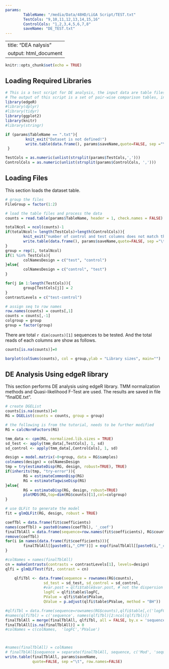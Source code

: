 ```yaml
---
params:
        TableName: "/media/Data/48HD/LiGA Script/TEST.txt"
        TestCols: "9,10,11,12,13,14,15,16"
        ControlCols: "1,2,3,4,5,6,7,8"
        saveName: "DE_TEST.txt"
---
```


---
title: "DEA nalysis"
output: html_document
---

```r
knitr::opts_chunk$set(echo = TRUE)
```

## Loading Required Libraries
```r
# This is a test script for DE analysis, the input data are table files
# The output of this script is a set of pair-wise comparison tables, including original reads, logFoldChanges, pValue and adjusted-pValue
library(edgeR)
#library(dplyr)
#library(tidyr)
library(ggplot2)
library(knitr)
#library(stringr)
```

```r
if (params$TableName == ".txt"){
         knit_exit("Dataset is not defined!")
         write.table(data.frame(), params$saveName,quote=FALSE, sep ="\t", row.names=FALSE)
 }

TestCols = as.numeric(unlist(strsplit(params$TestCols,',')))
ControlCols = as.numeric(unlist(strsplit(params$ControlCols, ',')))
```

## Loading Files
This section loads the dataset table.
```r
# group the files
FileGroup = factor(1:2)

# load the table files and process the data
counts = read.table(params$TableName, header = 1, check.names = FALSE)

totalNcol = ncol(counts)-1
if(totalNcol!= length(TestCols)+length(ControlCols)){
        knit_exit("number of control and test columns does not match the dataset!")  
        write.table(data.frame(), params$saveName,quote=FALSE, sep ="\t", row.names=FALSE)
}
group = rep(1, totalNcol)
if(1 %in% TestCols){
        colNamesDesign = c("test", "control")
}else{
        colNamesDesign = c("control", "test")
}

for(j in 1:length(TestCols)){
        group[TestCols[j]] = 2
}
contrastLevels = c("test-control")

# assign seq to row names 
row.names(counts) = counts[,1]
counts = counts[,-1]
colgroup = group
group = factor(group)
```
There are total `r dim(counts)[1]` sequences to be tested. And the total reads of each columns are show as follows.

```r
counts[is.na(counts)]=0

barplot(colSums(counts), col = group,ylab = "Library sizes", main="")
```


## DE Analysis Using edgeR library
This section performs DE analysis using edgeR library. TMM normalization methods and Quasi-likelihood F-Test are used. The results are saved in file "finalDE.txt".
```r
# create DGEList
counts[is.na(counts)]=0
RG = DGEList(counts = counts, group = group)

# the following is from the tutorial, needs to be further modified
RG = calcNormFactors(RG)

tmm_data <- cpm(RG, normalized.lib.sizes = TRUE)
sd_test <- apply(tmm_data[,TestCols], 1, sd)
sd_control <- apply(tmm_data[,ControlCols], 1, sd)

design = model.matrix(~0+group, data = RG$samples)
colnames(design) = colNamesDesign
tmp = try(estimateDisp(RG, design, robust=TRUE), TRUE)
if(inherits(tmp, "try-error")){
        RG = estimateCommonDisp(RG)
        RG = estimateTagwiseDisp(RG)
}else{
        RG = estimateDisp(RG, design, robust=TRUE)
        plotMDS(RG,top=dim(RG$counts)[1],col=colgroup)
}

# use QLFit to generate the model
fit = glmQLFit(RG, design, robust = TRUE)

coefTbl = data.frame(fit$coefficients)
names(coefTbl) = paste0(names(coefTbl), '_coef')
finalTblAll = data.frame(sequence=row.names(fit$coefficients), RG$counts, coefTbl, check.names = FALSE)
remove(coefTbl)
for(i in names(data.frame(fit$coefficients))){
        finalTblAll[[paste0(i,"_CPM")]] = exp(finalTblAll[[paste0(i,"_coef")]])*1E6
}

#colNames = names(finalTblAll)
cn = makeContrasts(contrasts = contrastLevels[1], levels=design)
qlfi = glmQLFTest(fit, contrast = cn)

    qlfiTbl <- data.frame(sequence = rownames(RG$counts),
                 sd_test = sd_test, sd_control = sd_control,
                 #var.post = qlfi$table$var.post, # not the dispersion I want 
                 logFC = qlfi$table$logFC,
                 PValue = qlfi$table$PValue,
                 QValue = p.adjust(qlfi$table$PValue, method = "BH"))

#qlfiTbl = data.frame(sequence=rownames(RG$counts),qlfi$table[,c('logFC','PValue')])
#names(qlfiTbl) = c('sequence', names(qlfiTbl)[2:ncol(qlfiTbl)])
finalTblAll = merge(finalTblAll, qlfiTbl, all = FALSE, by.x = 'sequence', by.y = 'sequence', sort = FALSE)
finalTblAll[is.na(finalTblAll)] = 0
#colNames = c(colNames,  'logFC','PValue')



#names(finalTblAll) = colNames
# finalTblAll$sequence = separate(finalTblAll, sequence, c('Mod', 'sequence'), sep = '-' )
write.table(finalTblAll, params$saveName,
            quote=FALSE, sep ="\t", row.names=FALSE)


```
